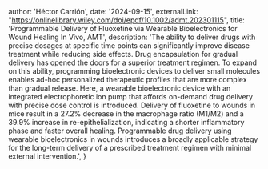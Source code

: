 
  author: 'Héctor Carrión',
  date: '2024-09-15',
  externalLink: "https://onlinelibrary.wiley.com/doi/epdf/10.1002/admt.202301115",
  title: 'Programmable Delivery of Fluoxetine via Wearable Bioelectronics for Wound Healing In Vivo, AMT',
  description:
    'The ability to deliver drugs with precise dosages at specific time points can significantly improve disease treatment while reducing side effects. Drug encapsulation for gradual delivery has opened the doors for a superior treatment regimen. To expand on this ability, programming bioelectronic devices to deliver small molecules enables ad-hoc personalized therapeutic profiles that are more complex than gradual release. Here, a wearable bioelectronic device with an integrated electrophoretic ion pump that affords on-demand drug delivery with precise dose control is introduced. Delivery of fluoxetine to wounds in mice result in a 27.2% decrease in the macrophage ratio (M1/M2) and a 39.9% increase in re-epithelialization, indicating a shorter inflammatory phase and faster overall healing. Programmable drug delivery using wearable bioelectronics in wounds introduces a broadly applicable strategy for the long-term delivery of a prescribed treatment regimen with minimal external intervention.',
}

